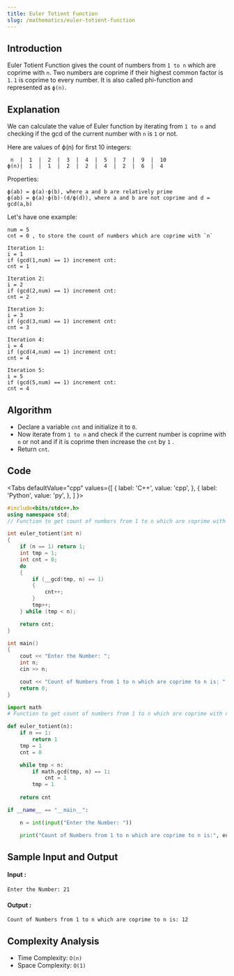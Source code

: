 ```yaml
---
title: Euler Totient Function
slug: /mathematics/euler-totient-function
---
```


## Introduction

Euler Totient Function gives the count of numbers from `1 to n` which are coprime with `n`. Two numbers are coprime if their highest common factor is `1`. `1` is coprime to every number. It is also called phi-function and represented as `ϕ(n)`.

## Explanation 

We can calculate the value of Euler function by iterating from `1 to n` and checking if the gcd of the current number with `n` is `1` or not.

Here are values of ϕ(n) for first 10 integers:
```
 n  |  1  |  2  |  3  |  4  |  5  |  7  |  9  |  10
ϕ(n)|  1  |  1  |  2  |  2  |  4  |  2  |  6  |  4
```

Properties:
```
ϕ(ab) = ϕ(a)⋅ϕ(b), where a and b are relatively prime
ϕ(ab) = ϕ(a)⋅ϕ(b)⋅(d/ϕ(d)), where a and b are not coprime and d = gcd(a,b)
```

Let's have one example: 
```
num = 5
cnt = 0 , to store the count of numbers which are coprime with `n`

Iteration 1:
i = 1
if (gcd(1,num) == 1) increment cnt:
cnt = 1

Iteration 2:
i = 2
if (gcd(2,num) == 1) increment cnt:
cnt = 2

Iteration 3:
i = 3
if (gcd(3,num) == 1) increment cnt:
cnt = 3

Iteration 4:
i = 4
if (gcd(4,num) == 1) increment cnt:
cnt = 4

Iteration 5:
i = 5
if (gcd(5,num) == 1) increment cnt:
cnt = 4
```

## Algorithm

- Declare a variable `cnt` and initialize it to `0`.
- Now iterate from `1 to n` and check if the current number is coprime with `n` or not and if it is coprime then increase the `cnt` by `1` . 
- Return `cnt`.

## Code


<Tabs
  defaultValue="cpp"
  values={[
    { label: 'C++', value: 'cpp', },
    { label: 'Python', value: 'py', },
  ]
}>
<TabItem value="cpp">

```cpp
#include<bits/stdc++.h>
using namespace std;
// Function to get count of numbers from 1 to n which are coprime with n

int euler_totient(int n) 
{
    if (n == 1) return 1;
    int tmp = 1;
    int cnt = 0;
    do 
    {
        if (__gcd(tmp, n) == 1) 
        {
            cnt++;
        }
        tmp++;
    } while (tmp < n);

    return cnt;
}

int main() 
{
    cout << "Enter the Number: ";
    int n;
    cin >> n;

    cout << "Count of Numbers from 1 to n which are coprime to n is: " << euler_totient(n);
    return 0;
}
```
</TabItem>

<TabItem value="py">

```python   
import math
# Function to get count of numbers from 1 to n which are coprime with n

def euler_totient(n):
    if n == 1:
        return 1
    tmp = 1
    cnt = 0

    while tmp < n:
        if math.gcd(tmp, n) == 1:
            cnt = 1
        tmp = 1
        
    return cnt

if __name__ == "__main__":

    n = int(input("Enter the Number: "))

    print("Count of Numbers from 1 to n which are coprime to n is:", euler_totient(n))
```
</TabItem>

</Tabs>

## Sample Input and Output

#### Input :

```
Enter the Number: 21
```
#### Output :

```
Count of Numbers from 1 to n which are coprime to n is: 12
```

## Complexity Analysis

- Time Complexity: `O(n)`
- Space Complexity: `O(1)`
